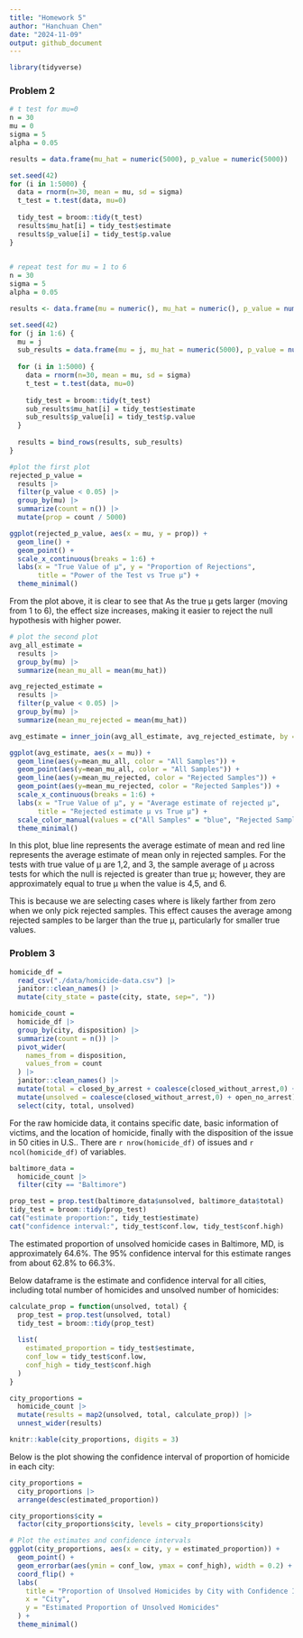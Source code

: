 ```yaml
---
title: "Homework 5"
author: "Hanchuan Chen"
date: "2024-11-09"
output: github_document
---
```


```r
library(tidyverse)
```

### Problem 2
```r
# t test for mu=0
n = 30
mu = 0
sigma = 5
alpha = 0.05

results = data.frame(mu_hat = numeric(5000), p_value = numeric(5000))

set.seed(42)
for (i in 1:5000) {
  data = rnorm(n=30, mean = mu, sd = sigma)
  t_test = t.test(data, mu=0)
  
  tidy_test = broom::tidy(t_test)
  results$mu_hat[i] = tidy_test$estimate
  results$p_value[i] = tidy_test$p.value
}
  
```

```r
# repeat test for mu = 1 to 6
n = 30
sigma = 5
alpha = 0.05

results <- data.frame(mu = numeric(), mu_hat = numeric(), p_value = numeric())

set.seed(42)
for (j in 1:6) {
  mu = j
  sub_results = data.frame(mu = j, mu_hat = numeric(5000), p_value = numeric(5000))
  
  for (i in 1:5000) {
    data = rnorm(n=30, mean = mu, sd = sigma)
    t_test = t.test(data, mu=0)
    
    tidy_test = broom::tidy(t_test)
    sub_results$mu_hat[i] = tidy_test$estimate
    sub_results$p_value[i] = tidy_test$p.value
  }
  
  results = bind_rows(results, sub_results)
}
```

```r
#plot the first plot
rejected_p_value = 
  results |> 
  filter(p_value < 0.05) |> 
  group_by(mu) |> 
  summarize(count = n()) |> 
  mutate(prop = count / 5000)

ggplot(rejected_p_value, aes(x = mu, y = prop)) +
  geom_line() +
  geom_point() +
  scale_x_continuous(breaks = 1:6) +
  labs(x = "True Value of μ", y = "Proportion of Rejections", 
       title = "Power of the Test vs True μ") +
  theme_minimal()
```

From the plot above, it is clear to see that As the true μ gets larger (moving from 1 to 6), the effect size increases, making it easier to reject the null hypothesis with higher power.

```r
# plot the second plot
avg_all_estimate = 
  results |> 
  group_by(mu) |> 
  summarize(mean_mu_all = mean(mu_hat))

avg_rejected_estimate = 
  results |> 
  filter(p_value < 0.05) |> 
  group_by(mu) |> 
  summarize(mean_mu_rejected = mean(mu_hat))

avg_estimate = inner_join(avg_all_estimate, avg_rejected_estimate, by = "mu")

ggplot(avg_estimate, aes(x = mu)) +
  geom_line(aes(y=mean_mu_all, color = "All Samples")) +
  geom_point(aes(y=mean_mu_all, color = "All Samples")) +
  geom_line(aes(y=mean_mu_rejected, color = "Rejected Samples")) +
  geom_point(aes(y=mean_mu_rejected, color = "Rejected Samples")) +
  scale_x_continuous(breaks = 1:6) +
  labs(x = "True Value of μ", y = "Average estimate of rejected μ", 
       title = "Rejected estimate μ vs True μ") +
  scale_color_manual(values = c("All Samples" = "blue", "Rejected Samples" = "red")) +
  theme_minimal()
```

In this plot, blue line represents the average estimate of mean and red line represents the average estimate of mean only in rejected samples. For the tests with true value of μ are 1,2, and 3, the sample average of μ across tests for which the null is rejected is greater than true μ; however, they are approximately equal to true μ when the value is 4,5, and 6. 

This is because we are selecting cases where is likely farther from zero when we only pick rejected samples. This effect causes the average among rejected samples to be larger than the true μ, particularly for smaller true values.

### Problem 3
```r
homicide_df = 
  read_csv("./data/homicide-data.csv") |> 
  janitor::clean_names() |> 
  mutate(city_state = paste(city, state, sep=", ")) 

homicide_count = 
  homicide_df |> 
  group_by(city, disposition) |> 
  summarize(count = n()) |> 
  pivot_wider(
    names_from = disposition,
    values_from = count
  ) |> 
  janitor::clean_names() |> 
  mutate(total = closed_by_arrest + coalesce(closed_without_arrest,0) + open_no_arrest) |> 
  mutate(unsolved = coalesce(closed_without_arrest,0) + open_no_arrest) |> 
  select(city, total, unsolved)
```

For the raw homicide data, it contains specific date, basic information of victims, and the location of homicide, finally with the disposition of the issue in 50 cities in U.S.. There are `r nrow(homicide_df)` of issues and `r ncol(homicide_df)` of variables.

```r
baltimore_data = 
  homicide_count |> 
  filter(city == "Baltimore")

prop_test = prop.test(baltimore_data$unsolved, baltimore_data$total)
tidy_test = broom::tidy(prop_test)
cat("estimate proportion:", tidy_test$estimate)
cat("confidence interval:", tidy_test$conf.low, tidy_test$conf.high)
```

The estimated proportion of unsolved homicide cases in Baltimore, MD, is approximately 64.6%. The 95% confidence interval for this estimate ranges from about 62.8% to 66.3%.

Below dataframe is the estimate and confidence interval for all cities, including total number of homicides and unsolved number of homicides:
```r
calculate_prop = function(unsolved, total) {
  prop_test = prop.test(unsolved, total)
  tidy_test = broom::tidy(prop_test)
  
  list(
    estimated_proportion = tidy_test$estimate,
    conf_low = tidy_test$conf.low,
    conf_high = tidy_test$conf.high
  )
}

city_proportions = 
  homicide_count |> 
  mutate(results = map2(unsolved, total, calculate_prop)) |> 
  unnest_wider(results)

knitr::kable(city_proportions, digits = 3)
```

Below is the plot showing the confidence interval of proportion of homicide in each city:
```r
city_proportions =
  city_proportions |> 
  arrange(desc(estimated_proportion))

city_proportions$city = 
  factor(city_proportions$city, levels = city_proportions$city)

# Plot the estimates and confidence intervals
ggplot(city_proportions, aes(x = city, y = estimated_proportion)) +
  geom_point() +
  geom_errorbar(aes(ymin = conf_low, ymax = conf_high), width = 0.2) +
  coord_flip() + 
  labs(
    title = "Proportion of Unsolved Homicides by City with Confidence Intervals",
    x = "City",
    y = "Estimated Proportion of Unsolved Homicides"
  ) +
  theme_minimal()
```
























